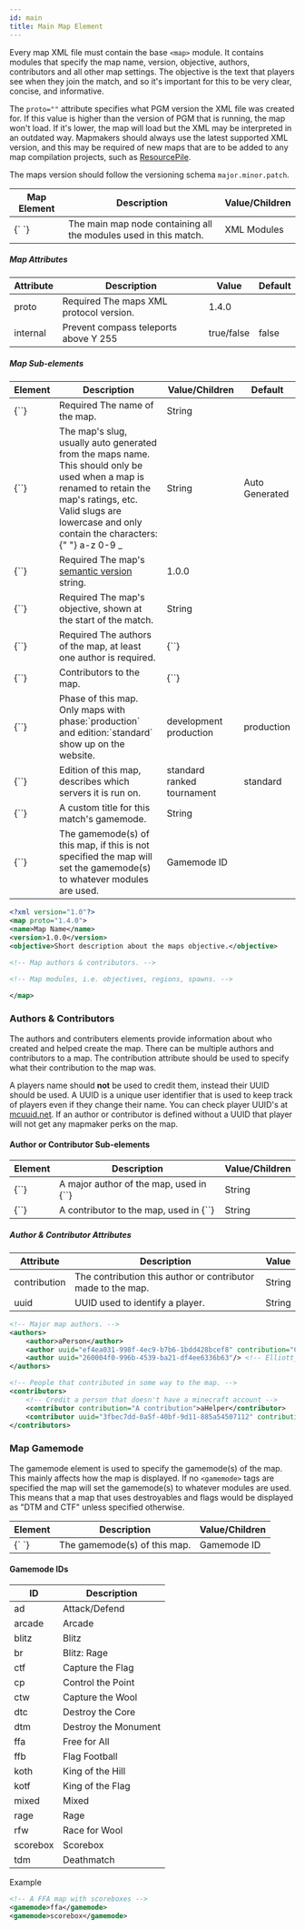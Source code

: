 ```yaml
---
id: main
title: Main Map Element
---
```


Every map XML file must contain the base `<map>` module. It contains modules that specify the map name, version, objective, authors, contributors and all other map settings. The objective is the text that players see when they join the match, and so it's important for this to be very clear, concise, and informative.

The `proto=""` attribute specifies what PGM version the XML file was created for. If this value is higher than the version of PGM that is running, the map won't load. If it's lower, the map will load but the XML may be interpreted in an outdated way. Mapmakers should always use the latest supported XML version, and this may be required of new maps that are to be added to any map compilation projects, such as [ResourcePile](https://mcresourcepile.github.io).

The maps version should follow the versioning schema `major.minor.patch`.

<div className="table-container">
  <table>
    <thead>
      <tr>
        <th>Map Element</th>
        <th>Description</th>
        <th>Value/Children</th>
      </tr>
    </thead>
    <tbody>
      <tr>
        <td>
          <label>{`<map> </map>`}</label>
        </td>
        <td>
          The main map node containing all the modules used in this match.
        </td>
        <td>
          <span className="badge badge--secondary">XML Modules</span>
        </td>
      </tr>
    </tbody>
  </table>
</div>

##### Map Attributes

<div className="table-container">
  <table>
    <thead>
      <tr>
        <th>Attribute</th>
        <th>Description</th>
        <th>Value</th>
        <th>Default</th>
      </tr>
    </thead>
    <tbody>
      <tr>
        <td>
          <label>proto</label>
        </td>
        <td>
          <span className="badge badge--danger">Required</span>
          The maps XML protocol version.
        </td>
        <td>
          <label>1.4.0</label>
        </td>
        <td />
      </tr>
      <tr>
        <td>
          <label>internal</label>
        </td>
        <td>Prevent compass teleports above Y 255</td>
        <td>
          <span className="badge badge--primary">true/false</span>
        </td>
        <td>false</td>
      </tr>
    </tbody>
  </table>
</div>

##### Map Sub-elements

<div className="table-container">
  <table>
    <thead>
      <tr>
        <th>Element</th>
        <th>Description</th>
        <th>Value/Children</th>
        <th>Default</th>
      </tr>
    </thead>
    <tbody>
      <tr>
        <td>
          <label>{`<name>`}</label>
        </td>
        <td>
          <span className="badge badge--danger">Required</span>
          The name of the map.
        </td>
        <td>
          <span className="badge badge--primary">String</span>
        </td>
        <td />
      </tr>
      <tr>
        <td>
          <label>{`<slug>`}</label>
        </td>
        <td>
          The map's slug, usually auto generated from the maps name. This should
          only be used when a map is renamed to retain the map's ratings, etc.
          <br />
          Valid slugs are lowercase and only contain the characters:{" "}
          <label>a-z 0-9 _</label>
        </td>
        <td>
          <span className="badge badge--primary">String</span>
        </td>
        <td>
          <span className="badge badge--secondary">Auto Generated</span>
        </td>
      </tr>
      <tr>
        <td>
          <label>{`<version>`}</label>
        </td>
        <td>
          <span className="badge badge--danger">Required</span>
          The map's <a href="http://semver.org">semantic version</a> string.
        </td>
        <td>
          <label>1.0.0</label>
        </td>
        <td />
      </tr>
      <tr>
        <td>
          <label>{`<objective>`}</label>
        </td>
        <td>
          <span className="badge badge--danger">Required</span>
          The map's objective, shown at the start of the match.
        </td>
        <td>
          <span className="badge badge--primary">String</span>
        </td>
        <td />
      </tr>
      <tr>
        <td>
          <label>{`<authors>`}</label>
        </td>
        <td>
          <span className="badge badge--danger">Required</span>
          The authors of the map, at least one author is required.
        </td>
        <td>
          <label>{`<author>`}</label>
        </td>
        <td />
      </tr>
      <tr>
        <td>
          <label>{`<contributors>`}</label>
        </td>
        <td>Contributors to the map.</td>
        <td>
          <label>{`<contributor>`}</label>
        </td>
        <td />
      </tr>
      <tr>
        <td>
          <label>{`<phase>`}</label>
        </td>
        <td>
          Phase of this map. Only maps with phase:`production` and
          edition:`standard` show up on the website.
        </td>
        <td>
          <label>development</label>
          <label>production</label>
        </td>
        <td>
          <label>production</label>
        </td>
      </tr>
      <tr>
        <td>
          <label>{`<edition>`}</label>
        </td>
        <td>Edition of this map, describes which servers it is run on.</td>
        <td>
          <label>standard</label>
          <label>ranked</label>
          <label>tournament</label>
        </td>
        <td>
          <label>standard</label>
        </td>
      </tr>
      <tr>
        <td>
          <label>{`<game>`}</label>
        </td>
        <td>A custom title for this match's gamemode.</td>
        <td>
          <span className="badge badge--primary">String</span>
        </td>
        <td />
      </tr>
      <tr>
        <td>
          <label>{`<gamemode>`}</label>
        </td>
        <td>
          <a className="left-ref-link" href="#gamemode">
            <i className="fa fa-chevron-down"></i>
          </a>
          The gamemode(s) of this map, if this is not specified the map will set
          the gamemode(s) to whatever modules are used.
        </td>
        <td>
          <span className="badge badge--primary">Gamemode ID</span>
        </td>
        <td />
      </tr>
    </tbody>
  </table>
</div>

```xml
<?xml version="1.0"?>
<map proto="1.4.0">
<name>Map Name</name>
<version>1.0.0</version>
<objective>Short description about the maps objective.</objective>

<!-- Map authors & contributors. -->

<!-- Map modules, i.e. objectives, regions, spawns. -->

</map>
```

### Authors & Contributors

The authors and contributers elements provide information about who created and helped create the map. There can be multiple authors and contributors to a map. The contribution attribute should be used to specify what their contribution to the map was.

A players name should **not** be used to credit them, instead their UUID should be used. A UUID is a unique user identifier that is used to keep track of players even if they change their name. You can check player UUID's at [mcuuid.net](http://mcuuid.net). If an author or contributor is defined without a UUID that player will not get any mapmaker perks on the map.

#### Author or Contributor Sub-elements

<div className="table-container">
  <table>
    <thead>
      <tr>
        <th>Element</th>
        <th>Description</th>
        <th>Value/Children</th>
      </tr>
    </thead>
    <tbody>
      <tr>
        <td>
          <label>{`<author>`}</label>
        </td>
        <td>
          A major author of the map, used in
          <label>{`<authors>`}</label>
          <br />
        </td>
        <td>
          <span className="badge badge--primary">String</span>
        </td>
      </tr>
      <tr>
        <td>
          <label>{`<contributor>`}</label>
        </td>
        <td>
          A contributor to the map, used in
          <label>{`<contributors>`}</label>
        </td>
        <td>
          <span className="badge badge--primary">String</span>
        </td>
      </tr>
    </tbody>
  </table>
</div>

##### Author & Contributor Attributes

<div className="table-container">
  <table>
    <thead>
      <tr>
        <th>Attribute</th>
        <th>Description</th>
        <th>Value</th>
      </tr>
    </thead>
    <tbody>
      <tr>
        <td>
          <label>contribution</label>
        </td>
        <td>The contribution this author or contributor made to the map.</td>
        <td>
          <span className="badge badge--primary">String</span>
        </td>
      </tr>
      <tr>
        <td>
          <label>uuid</label>
        </td>
        <td>UUID used to identify a player.</td>
        <td>
          <span className="badge badge--primary">String</span>
        </td>
      </tr>
    </tbody>
  </table>
</div>

```xml
<!-- Major map authors. -->
<authors>
    <author>aPerson</author>
    <author uuid="ef4ea031-998f-4ec9-b7b6-1bdd428bcef8" contribution="Clarification of element usage, etc."/> <!-- Plastix -->
    <author uuid="260004f0-996b-4539-ba21-df4ee6336b63"/> <!-- Elliott_ -->
</authors>

<!-- People that contributed in some way to the map. -->
<contributors>
    <!-- Credit a person that doesn't have a minecraft account -->
    <contributor contribution="A contribution">aHelper</contributor>
    <contributor uuid="3fbec7dd-0a5f-40bf-9d11-885a54507112" contribution="Some Help"/> <!-- Cubist -->
</contributors>
```

### Map Gamemode

The gamemode element is used to specify the gamemode(s) of the map.
This mainly affects how the map is displayed.
If no `<gamemode>` tags are specified the map will set the gamemode(s) to whatever modules are used.
This means that a map that uses destroyables and flags would be displayed as "DTM and CTF" unless specified otherwise.

<div className="table-container">
  <table>
    <thead>
      <tr>
        <th>Element</th>
        <th>Description</th>
        <th>Value/Children</th>
      </tr>
    </thead>
    <tbody>
      <tr>
        <td>
          <label>{`<gamemode> </gamemode>`}</label>
        </td>
        <td>The gamemode(s) of this map.</td>
        <td>
          <span className="badge badge--primary">Gamemode ID</span>
        </td>
      </tr>
    </tbody>
  </table>
</div>

#### Gamemode IDs

<div className="table-container">
  <table>
    <thead>
      <tr>
        <th>ID</th>
        <th>Description</th>
      </tr>
    </thead>
    <tbody>
      <tr>
        <td>
          <label>ad</label>
        </td>
        <td>Attack/Defend</td>
      </tr>
      <tr>
        <td>
          <label>arcade</label>
        </td>
        <td>Arcade</td>
      </tr>
      <tr>
        <td>
          <label>blitz</label>
        </td>
        <td>Blitz</td>
      </tr>
      <tr>
        <td>
          <label>br</label>
        </td>
        <td>Blitz: Rage</td>
      </tr>
      <tr>
        <td>
          <label>ctf</label>
        </td>
        <td>Capture the Flag</td>
      </tr>
      <tr>
        <td>
          <label>cp</label>
        </td>
        <td>Control the Point</td>
      </tr>
      <tr>
        <td>
          <label>ctw</label>
        </td>
        <td>Capture the Wool</td>
      </tr>
      <tr>
        <td>
          <label>dtc</label>
        </td>
        <td>Destroy the Core</td>
      </tr>
      <tr>
        <td>
          <label>dtm</label>
        </td>
        <td>Destroy the Monument</td>
      </tr>
      <tr>
        <td>
          <label>ffa</label>
        </td>
        <td>Free for All</td>
      </tr>
      <tr>
        <td>
          <label>ffb</label>
        </td>
        <td>Flag Football</td>
      </tr>
      <tr>
        <td>
          <label>koth</label>
        </td>
        <td>King of the Hill</td>
      </tr>
      <tr>
        <td>
          <label>kotf</label>
        </td>
        <td>King of the Flag</td>
      </tr>
      <tr>
        <td>
          <label>mixed</label>
        </td>
        <td>Mixed</td>
      </tr>
      <tr>
        <td>
          <label>rage</label>
        </td>
        <td>Rage</td>
      </tr>
      <tr>
        <td>
          <label>rfw</label>
        </td>
        <td>Race for Wool</td>
      </tr>
      <tr>
        <td>
          <label>scorebox</label>
        </td>
        <td>Scorebox</td>
      </tr>
      <tr>
        <td>
          <label>tdm</label>
        </td>
        <td>Deathmatch</td>
      </tr>
    </tbody>
  </table>
</div>

Example

```xml
<!-- A FFA map with scoreboxes -->
<gamemode>ffa</gamemode>
<gamemode>scorebox</gamemode>
```
